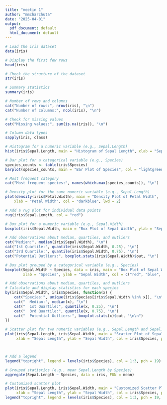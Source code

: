 ```yaml
---
title: "meetin 1"
author: "mmcharchuta"
date: "2025-04-01"
output:
  pdf_document: default
  html_document: default
---
```

```r
# Load the iris dataset
data(iris)

# Display the first few rows
head(iris)

# Check the structure of the dataset
str(iris)

# Summary statistics
summary(iris)

# Number of rows and columns
cat("Number of rows:", nrow(iris), "\n")
cat("Number of columns:", ncol(iris), "\n")

# Check for missing values
cat("Missing values:", sum(is.na(iris)), "\n")

# Column data types
sapply(iris, class)
```

```r
# Histogram for a numeric variable (e.g., Sepal.Length)
hist(iris$Sepal.Length, main = "Histogram of Sepal Length", xlab = "Sepal Length", col = "lightblue")

# Bar plot for a categorical variable (e.g., Species)
species_counts <- table(iris$Species)
barplot(species_counts, main = "Bar Plot of Species", col = "lightgreen", xlab = "Species", ylab = "Count")

# Most frequent category
cat("Most frequent species:", names(which.max(species_counts)), "\n")

# Density plot for the same numeric variable (e.g., Sepal.Length)
plot(density(iris$Petal.Width), main = "Density Plot of Petal Width", 
    xlab = "Petal Width", col = "darkblue", lwd = 2)

# Add a rug plot for individual data points
rug(iris$Sepal.Length, col = "red")
```

```r
# Box plot for a numeric variable (e.g., Sepal.Width)
boxplot(iris$Sepal.Width, main = "Box Plot of Sepal Width", ylab = "Sepal Width", col = "orange")

# Add observations about median, quartiles, and outliers
cat("Median:", median(iris$Sepal.Width), "\n")
cat("1st Quartile:", quantile(iris$Sepal.Width, 0.25), "\n")
cat("3rd Quartile:", quantile(iris$Sepal.Width, 0.75), "\n")
cat("Potential Outliers:", boxplot.stats(iris$Sepal.Width)$out, "\n")

# Box plot grouped by a categorical variable (e.g., Species)
boxplot(Sepal.Width ~ Species, data = iris, main = "Box Plot of Sepal Width by Species", 
        xlab = "Species", ylab = "Sepal Width", col = c("red", "blue", "green"))

# Add observations about median, quartiles, and outliers
# Calculate and display statistics for each species
by(iris$Sepal.Width, iris$Species, function(x) {
    cat("Species:", unique(iris$Species[iris$Sepal.Width %in% x]), "\n")
    cat("  Median:", median(x), "\n")
    cat("  1st Quartile:", quantile(x, 0.25), "\n")
    cat("  3rd Quartile:", quantile(x, 0.75), "\n")
    cat("  Potential Outliers:", boxplot.stats(x)$out, "\n\n")
})

```

```r
# Scatter plot for two numeric variables (e.g., Sepal.Length and Sepal.Width)
plot(iris$Sepal.Length, iris$Sepal.Width, main = "Scatter Plot of Sepal Dimensions", 
     xlab = "Sepal Length", ylab = "Sepal Width", col = iris$Species, pch = 19)



# Add a legend
legend("topright", legend = levels(iris$Species), col = 1:3, pch = 19)
```

```r
# Grouped statistics (e.g., mean Sepal.Length by Species)
aggregate(Sepal.Length ~ Species, data = iris, FUN = mean)

# Customized scatter plot
plot(iris$Sepal.Length, iris$Sepal.Width, main = "Customized Scatter Plot of Sepal Dimensions", 
     xlab = "Sepal Length", ylab = "Sepal Width", col = iris$Species, pch = 19, cex = 1.5)
legend("topright", legend = levels(iris$Species), col = 1:3, pch = 19, title = "Species")
```


